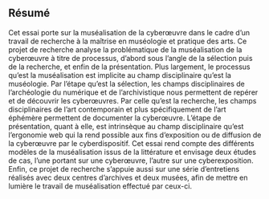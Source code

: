 ## Résumé

Cet essai porte sur la muséalisation de la cyberœuvre dans le cadre d’un travail de recherche à la maîtrise en muséologie et pratique des arts. Ce projet de recherche analyse la problématique de la muséalisation de la cyberœuvre à titre de processus, d’abord sous l’angle de la sélection puis de la recherche, et enfin de la présentation. Plus largement, le processus qu’est la muséalisation est implicite au champ disciplinaire qu’est la muséologie. Par l’étape qu’est la sélection, les champs disciplinaires de l’archéologie du numérique et de l’archivistique nous permettent de repérer et de découvrir les cyberœuvres. Par celle qu’est la recherche, les champs disciplinaires de l’art contemporain et plus spécifiquement de l’art éphémère permettent de documenter la cyberœuvre. L’étape de présentation, quant à elle, est intrinsèque au champ disciplinaire qu’est l’ergonomie web qui la rend possible aux fins d’exposition ou de diffusion de la cyberœuvre par le cyberdispositif. Cet essai rend compte des différents modèles de la muséalisation issus de la littérature et envisage deux études de cas, l’une portant sur une cyberœuvre, l’autre sur une cyberexposition. Enfin, ce projet de recherche s’appuie aussi sur une série d’entretiens réalisés avec deux centres d’archives et deux musées, afin de mettre en lumière le travail de muséalisation effectué par ceux-ci.